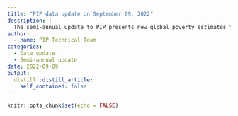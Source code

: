 ```yaml
---
title: "PIP data update on September 09, 2022"
description: |
  The semi-annual update to PIP presents new global poverty estimates for 2019 and revises previously published estimates, as a results of the adoption of 2017 PPPs and of new available data for India. Further details on the changes are available in [this document](https://documents.worldbank.org/en/publication/documents-reports/documentdetail/099700509122212929/idu05b43a261041c504a5f0bb3405d0ef310b9e1).
author:
  - name: PIP Technical Team
categories:
  - Data update
  - Semi-annual update
date: 2022-09-09
output:
  distill::distill_article:
    self_contained: false
---
```



```r
knitr::opts_chunk$set(echo = FALSE)
```



